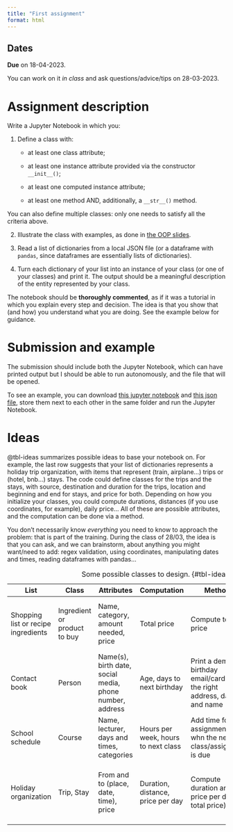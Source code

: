 ```yaml
---
title: "First assignment"
format: html
---
```


::: callout-important
## Dates

**Due** on 18-04-2023.

You can work on it _in class_ and ask questions/advice/tips on 28-03-2023.
:::

# Assignment description

Write a Jupyter Notebook in which you:

1. Define a class with:

	- at least one class attribute;

	- at least one instance attribute provided via the constructor `__init__()`;

	- at least one computed instance attribute;

	- at least one method AND, additionally, a `__str__()` method.

You can also define multiple classes: only one needs to satisfy all the criteria above.

2. Illustrate the class with examples, as done in [the OOP slides](../slides/oop.qmd).

3. Read a list of dictionaries from a local JSON file (or a dataframe with `pandas`, since dataframes are essentially lists of dictionaries).

4. Turn each dictionary of your list into an instance of your class (or one of your classes) and print it. The output should be a meaningful description of the entity represented by your class.

The notebook should be **thoroughly commented**, as if it was a tutorial in which you explain every step and decision. The idea is that you show that (and how) you understand what you are doing. See the example below for guidance.

# Submission and example

The submission should include both the Jupyter Notebook, which can have printed output but I should be able to run autonomously, and the file that will be opened.

To see an example, you can download [this jupyter notebook](_resources/first-assignment.ipynb) and [this json file](_resources/books.json), store them next to each other in the same folder and run the Jupyter Notebook.

# Ideas

@tbl-ideas summarizes possible ideas to base your notebook on. For example, the last row suggests that your list of dictionaries represents a holiday trip organization, with items that represent (train, airplane...) trips or (hotel, bnb...) stays. The code could define classes for the trips and the stays, with source, destination and duration for the trips, location and beginning and end for stays, and price for both. Depending on how you initialize your classes, you could compute durations, distances (if you use coordinates, for example), daily price... All of these are possible attributes, and the computation can be done via a method.

You don't necessarily know _everything_ you need to know to approach the problem: that is part of the training. During the class of 28/03, the idea is that you can ask, and we can brainstorm, about anything you might want/need to add: regex validation, using coordinates, manipulating dates and times, reading dataframes with pandas...

List | Class | Attributes | Computation | Methods | Extras
--- | -- | ------ | ---- | ---- | ----
Shopping list or recipe ingredients | Ingredient or product to buy | Name, category, amount needed, price | Total price | Compute total price | Subclass for specific categories; compute the full cost of the expense
Contact book | Person | Name(s), birth date, social media, phone number, address | Age, days to next birthday | Print a demo birthday email/card with the right address, date and name | Regex validation of fields
School schedule | Course | Name, lecturer, days and times, categories | Hours per week, hours to next class | Add time for next assignment, print whn the next class/assignment is due | Validation for dates and times
Holiday organization | Trip, Stay | From and to (place, date, time), price | Duration, distance, price per day | Compute duration and price per day (or total price) | Classes for stays and for transportation, compute distances based on coordinates

: Some possible classes to design. {#tbl-ideas}